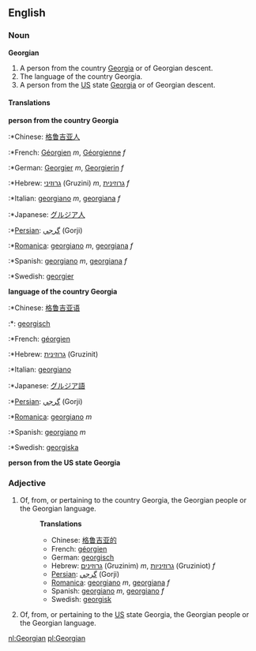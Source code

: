 ==English==
===Noun===
'''Georgian'''

#A person from the country [[Georgia]] or of Georgian descent.
#The language of the country Georgia.
#A person from the [[US]] state [[Georgia]] or of Georgian descent.

====Translations====
'''person from the country Georgia'''
:*Chinese: [[格鲁吉亚人]] 
:*French: [[Géorgien]] ''m'', [[Géorgienne]] ''f''
:*German: [[Georgier]] ''m'', [[Georgierin]] ''f''
:*Hebrew: [[גרוזיני]] (Gruzini) ''m'', [[גרוזינית]] ''f''
:*Italian: [[georgiano]] ''m'', [[georgiana]] ''f''
:*Japanese: [[グルジア人]]
:*[[Persian]]: [[گرجي]] (Gorji)
:*[[Romanica]]: [[georgiano]] ''m'', [[georgiana]] ''f''
:*Spanish: [[georgiano]] ''m'', [[georgiana]] ''f''
:*Swedish: [[georgier]]

'''language of the country Georgia'''
:*Chinese: [[格鲁吉亚语]] 
:*{{nl}}: [[georgisch]]
:*French: [[géorgien]]
:*Hebrew: [[גרוזינית]] (Gruzinit)
:*Italian: [[georgiano]]
:*Japanese: [[グルジア語]]
:*[[Persian]]: [[گرجي]] (Gorji)
:*[[Romanica]]: [[georgiano]] ''m''
:*Spanish: [[georgiano]] ''m''
:*Swedish: [[georgiska]]

'''person from the US state Georgia'''

===Adjective===
#Of, from, or pertaining to the country Georgia, the Georgian people or the Georgian language.
#:'''Translations'''
#:*Chinese: [[格鲁吉亚的]] 
#:*French: [[géorgien]]
#:*German: [[georgisch]]
#:*Hebrew: [[גרוזינים]] (Gruzinim) ''m'', [[גרוזיניות]] (Gruziniot) ''f''
#:*[[Persian]]: [[گرجي]] (Gorji)
#:*[[Romanica]]: [[georgiano]] ''m'', [[georgiana]] ''f''
#:*Spanish: [[georgiano]] ''m'', [[georgiano]] ''f''
#:*Swedish: [[georgisk]]
#Of, from, or pertaining to the [[US]] state Georgia, the Georgian people or the Georgian language.

[[nl:Georgian]]
[[pl:Georgian]]